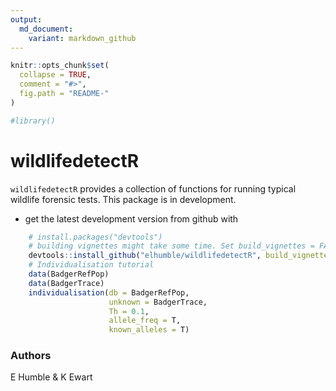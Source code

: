 ```yaml
---
output:
  md_document:
    variant: markdown_github
---
```


<!-- README.md is generated from README.Rmd. Please edit that file -->

```r
knitr::opts_chunk$set(
  collapse = TRUE,
  comment = "#>",
  fig.path = "README-"
)
```

```r
#library()
```

# wildlifedetectR

`wildlifedetectR` provides a collection of functions for running typical wildlife forensic tests. This package is in development.


* get the latest development version from github with

```R
    # install.packages("devtools")
    # building vignettes might take some time. Set build_vignettes = FALSE for a quick download.
    devtools::install_github("elhumble/wildlifedetectR", build_vignettes = TRUE)
    # Individualisation tutorial
    data(BadgerRefPop)
    data(BadgerTrace)
    individualisation(db = BadgerRefPop,
                      unknown = BadgerTrace,
                      Th = 0.1,
                      allele_freq = T,
                      known_alleles = T)
```

### Authors
E Humble & K Ewart

    

